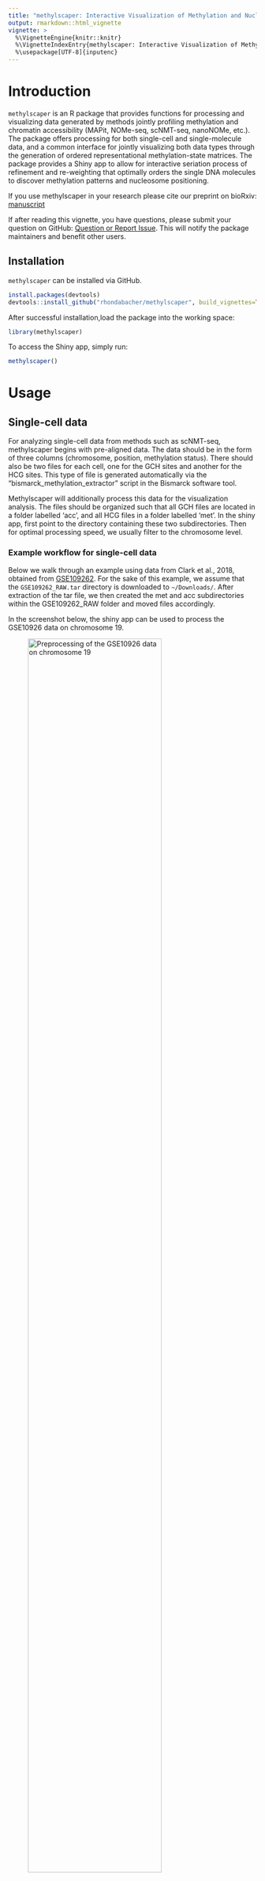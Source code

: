 ```yaml
---
title: "methylscaper: Interactive Visualization of Methylation and Nucleosome Occupancy Data"
output: rmarkdown::html_vignette
vignette: >
  %\VignetteEngine{knitr::knitr}
  %\VignetteIndexEntry{methylscaper: Interactive Visualization of Methylation and Nucleosome Occupancy Data}
  %\usepackage[UTF-8]{inputenc}
---
```


# Introduction

`methylscaper` is an R package that provides functions for processing and
visualizing data generated by methods jointly profiling methylation and chromatin accessibility (MAPit, NOMe-seq, scNMT-seq, nanoNOMe, etc.). The package offers processing for
both single-cell and single-molecule data, and a common interface for jointly visualizing both data types through the generation of ordered representational methylation-state matrices. The package provides a Shiny app to allow for interactive seriation process of refinement and re-weighting that optimally orders the single DNA molecules to discover methylation patterns and nucleosome positioning.

If you use methylscaper in your research please cite our preprint on bioRxiv: [manuscript](https://www.biorxiv.org/content/10.1101/2020.11.13.382465v1)

If after reading this vignette, you have questions, please submit your question on GitHub: [Question or Report Issue](https://github.com/rhondabacher/methylscaper/issues). This will notify the package maintainers and benefit other users.


## Installation

`methylscaper` can be installed via GitHub.

```r
install.packages(devtools)
devtools::install_github("rhondabacher/methylscaper", build_vignettes=TRUE)
```

After successful installation,load the package into the working space:
```r
library(methylscaper)
```

To access the Shiny app, simply run:
```r
methylscaper()
```

# Usage

## Single-cell data

For analyzing single-cell data from methods such as scNMT-seq, methylscaper begins with pre-aligned data. The data should be in the form of three columns (chromosome, position, methylation status). There should also be two files for each cell, one for the GCH sites and another for the HCG sites. This type of file is generated automatically via the "bismarck\_methylation\_extractor" script in the Bismarck software tool.

Methylscaper will additionally process this data for the visualization analysis. The files should be organized such that all GCH files are located in a folder labelled 'acc', and all HCG files in a folder labelled 'met'. In the shiny app, first point to the directory containing these two subdirectories. Then for optimal processing speed, we usually filter to the chromosome level. 
<!-- , however, if users wish to further subset the data then a start and end can be specified here as well. We advise users to keep the region relatively large as the next step allows you to search along the chromosome. -->

### Example workflow for single-cell data

Below we walk through an example using data from Clark et al., 2018, obtained from
[GSE109262](https://www.ncbi.nlm.nih.gov/geo/query/acc.cgi?acc=GSE109262). For
the sake of this example, we assume that the `GSE109262_RAW.tar`
directory is downloaded to `~/Downloads/`. After extraction of the tar file, we then created the met and acc subdirectories within the GSE109262_RAW folder and moved files accordingly. 

In the screenshot below, the shiny app can be used to process the GSE10926 data on chromosome 19. 
<!-- After this processing is done, the shiny app will automatically move the files to the visualization tab for analysis. -->

![Preprocessing of the GSE10926 data on chromosome 19](process_sc.png){#id .class width=80% height=80%}

For the purpose of creating a small example to include in the package, we additonally restricted between 
sites XX and XX centered around the Eef1g gene. 
<!-- The preprocessing and visualization can also be done outside the shiny app in the R console directly.  -->

<!-- Pre-processing: -->
<!-- ```{r, eval=FALSE} -->
<!-- ## Some code here  -->
<!-- prepsc.out <- prepSC(gc.seq.sub, cg.seq.sub, startPos = 8966841, endPos = 8967541) -->
<!-- gch <- prepsc.out$gch -->
<!-- hcg <- prepsc.out$hcg -->
<!-- ``` -->

<!-- The `gch` and `hcg` objects are matrices representing accessibility -->
<!-- and methylation status, respectively, and are used by other -->
<!-- `methylscaper` functions for visualization. -->

<!-- Visualization: -->

<!-- The `initialOrder` function computes an ordering of the state matrices, using a given method. By default, the function uses a PCA-based ordering which we find optimal and efficiencly scales to large datasets, but technically any method supported by the `seriation` package could be used. It can also perform a weighted ordering, according to the methylation or accessibility status of a subset of the data's columns. -->


<!-- ```{r, eval=FALSE} -->
<!-- orderObj <- initialOrder(input.GCH = gch, input.HCG = hcg,  -->
<!--                          weightStart = 47, weightEnd = 358, weightFeature = "yellow") -->
<!-- ``` -->

<!-- `initialOrder` returns an object of class `orderObject`, which -->
<!-- includes the combined state data matrix and the ordering of the -->
<!-- reads. We then generate a sequence plot with the `plotSequence` -->
<!-- function. The option 'plotFAST' generated a .png image. To save a high resolution PDF, change 'plotFAST' to TRUE. -->

<!-- The plot on the left corresponds to methylation status, and the right to -->
<!-- accessibility status The red and yellow colored portions represent the areas on each -->
<!-- read that are methylated and accessible, respectively. -->

<!-- ```{r, eval=FALSE} -->
<!-- plotSequence(orderObj, Title = "Eef1g gene", plotFAST=FALSE) -->
<!-- ``` -->


<!-- We can also refine the ordering of the reads with `refineFunction`, -->
<!-- which reorders a subset of the reads with a given method. The -->
<!-- code below reorders the first 50 reads and generates a new sequence plot. -->

<!-- ```{r, eval=FALSE} -->
<!-- orderObj$order1 <- refineFunction(orderObj, refineStart = 1, refineEnd = 50) -->
<!-- plotSequence(orderObj, Title = "Eef1g gene", plotFAST=FALSE) -->
<!-- ``` -->





<!-- ### Single-molecule data -->

<!-- For single-molecule data from MAPit experiments, methylscaper is able to align reads from a fasta file to an appropriate reference file. This can also be done in both the Shiny app and in the R console. -->

<!-- For the Shiny app, the input should be a list of reads in a fasta format and a fasta reference file. After alignment, the app with shift to the analysis tab where the output can be downloaded directly. The screenshot below shows both steps. -->


<!-- To run the preprocessing in teh R console, the function `runAlign` may be used. The sequences are aligned to the reference -->
<!-- with the `Biostrings` package, and then mapped to the methylation- and -->
<!-- accessibility-state matrices. For very large datasets, the align function may be run on high-throughput servers rather than locally. -->

<!-- ```{r, eval = FALSE} -->
<!-- fasta <- read.fasta("seq_file.fasta") -->
<!-- ref <- read.fasta("ref.Pacbio.fa") -->
<!-- align.out <- runAlign(fasta = fasta, ref = ref) -->
<!-- gch <- align.out$gch -->
<!-- hcg <- align.out$hcg -->
<!-- ``` -->

<!-- The visualization analysis is then done by: -->

<!-- ```{r, eval=FALSE} -->
<!-- bc4.order.pca <- initialOrder(gch, hcg,  -->
<!--                               Method="PCA", weightStart = 308, weightEnd = 475, weightFeature = "red") -->
<!-- plotSequence(bc4.order.pca, Title = "Ordered by PCA", plotFAST = T) -->
<!-- bc4.order.pca$order1 <- refineFunction(bc4.order.pca, refineStart = 54, refineEnd = 1, Method = "PCA") -->
<!-- plotSequence(bc4.order.pca, Title = "Ordered by PCA", plotFAST = T) -->
<!-- ``` -->
<!-- The analysis plots are also available directly: -->

<!-- ```{r, eval=FALSE} -->
<!-- percent_C(orderObject = bc4.order.pca, plotPercents = TRUE, main="Percent of methylated reads") -->

<!-- proportion_color(bc4.order.pca, plotHistogram = TRUE, color = "YELLOW", main="GC methylation proportion") -->

<!-- proportion_color(bc4.order.pca, plotHistogram = TRUE, color = "RED", main="CG methylation proportion") -->
<!-- ``` -->


<!-- ## Example analysis -->

<!-- To demonstrate the visualization, we have included a pre-processed object available called `day7`. -->

<!-- ```{r} -->
<!-- data(day7) -->
<!-- gch <- day7$gch -->
<!-- hcg <- day7$hcg -->
<!-- orderObj <- initialOrder(gch, hcg, Method = "PCA") -->
<!-- ``` -->


<!-- ```{r} -->
<!-- plotSequence(orderObj) -->
<!-- ``` -->


<!-- ```{r} -->
<!-- orderObj$order1 <- refineFunction(orderObj, 1, 50) -->
<!-- plotSequence(orderObj) -->
<!-- ``` -->

<!-- We can also generate basic summary plots of the data. -->

<!-- ```{r, fig.height = 5, fig.width = 6, fig.align="center"} -->
<!-- percent.c.out <- percent_C(orderObj, plotPercents = TRUE) -->
<!-- prop.color.out <- proportion_color(orderObj, color = "YELLOW", plotHistogram = TRUE) -->
<!-- ``` -->



<!-- ## Shiny App -->

<!-- The Shiny app offers all of the package functionality described above, and can be run -->
<!-- by calling the function `methylscaper()` from an R session with the -->
<!-- package loaded. The app is organized into single-cell and -->
<!-- single-molecule panels, which each have tabs for processing and -->
<!-- visualization. -->

<!-- In the "Single-cell" panel, users upload the raw data as described above. After the initial -->
<!-- processing is complete, the Shiny app generates a slider that can be -->
<!-- used to adjust the selected region.  -->

<!-- Once the initial sequence plot is generated, `methylscaper` allows the -->
<!-- user to dynamically refine and re-weight the plot via Shiny's brushing -->
<!-- mechanics. Clicking and dragging along either of the two plots will -->
<!-- select sites (i.e., columns) by which to weight the data in the site -->
<!-- matrix. `methylscaper` will then regenerate the plot with a new -->
<!-- ordering, influenced by the weighted sites. With "PCA" selected as the -->
<!-- seriation method, the new ordering will be generated with a weighted -->
<!-- Principal Components Analysis. If "ARSA" is selected, the ordering is found by first -->
<!-- building a weighted Euclidean distance matrix, which is then passed to -->
<!-- the Simulated Annealing algorithm. Note that weighting is -->
<!-- done with respect to either the GC sites or the CG sites - the plot on -->
<!-- which brushing is performed determines which sites to use. -->


<!-- If "Refinement" is selected as the brushing option, clicking and -->
<!-- dragging on the sequence plot will select reads (i.e., rows) to -->
<!-- reorder locally. PCA is used by default, but Hierarchical Clustering -->
<!-- can also be selected as the refinement method. Unlike re-weightings, -->
<!-- refinements to the sequence plot stack onto each other, and several -->
<!-- refinements can be done to a single plot before exporting. However, it -->
<!-- is important to note that re-weighting the sites will reorder the -->
<!-- entire set of data, and hence will undo any refinements that you may -->
<!-- have made. -->

<!-- The green lines indicate the columns selected for weighting, and the -->
<!-- blue lines indicate the rows that were most recently refined. -->

<!-- After making any desired changes, the sequence plot can be saved as -->
<!-- either a PNG, PDF, or SVG file. Additionally, `methylscaper` keeps -->
<!-- track of all changes made to the plots in the form of a changes log, -->
<!-- which can be saved as a text file. -->

<!-- The "Single-molecule" panel includes a "Preprocessing" tab, where -->
<!-- users are prompted to input two sequence FASTA files, the first -->
<!-- containing all of the raw reads and second containing the reference -->
<!-- sequence for the region of interest. Users are asked to enter two -->
<!-- files paths, indicating where to save the  -->
<!-- two processed state matrices. The GCH file contains the GC site -->
<!-- accessibility data, and the HCG file contains CG site methylation data. These files can -->
<!-- then be loaded on the "Seriation" tab, which offers the same -->
<!-- functionality as described above. -->
